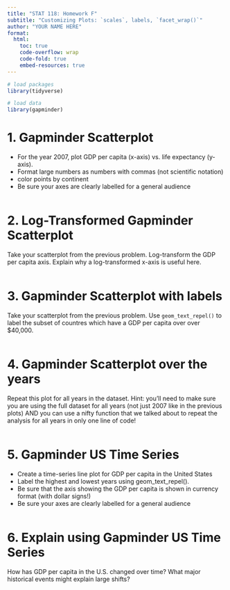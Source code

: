 ```yaml
---
title: "STAT 118: Homework F"
subtitle: "Customizing Plots: `scales`, labels, `facet_wrap()`"
author: "YOUR NAME HERE"
format:
  html: 
    toc: true
    code-overflow: wrap
    code-fold: true
    embed-resources: true
---
```


```r
# load packages
library(tidyverse)

# load data
library(gapminder)
```

# 1. Gapminder Scatterplot

- For the year 2007, plot GDP per capita (x-axis) vs. life expectancy (y-axis).
- Format large numbers as numbers with commas (not scientific notation)
- color points by continent
- Be sure your axes are clearly labelled for a general audience

```r

```


# 2. Log-Transformed Gapminder Scatterplot

Take your scatterplot from the previous problem. Log-transform the GDP per capita axis. Explain why a log-transformed x-axis is useful here. 

```r

```

# 3. Gapminder Scatterplot with labels

Take your scatterplot from the previous problem. Use `geom_text_repel()` to label the subset of countres which have a GDP per capita over over $40,000. 

```r

```


# 4. Gapminder Scatterplot over the years

Repeat this plot for all years in the dataset. Hint: you'll need to make sure you are using the full dataset for all years (not just 2007 like in the previous plots) AND you can use a nifty function that we talked about to repeat the analysis for all years in only one line of code! 

```r

```

# 5. Gapminder US Time Series

- Create a time-series line plot for GDP per capita in the United States
- Label the highest and lowest years using geom_text_repel(). 
- Be sure that the axis showing the GDP per capita is shown in currency format (with dollar signs!)
- Be sure your axes are clearly labelled for a general audience

```r

```

# 6. Explain using Gapminder US Time Series

How has GDP per capita in the U.S. changed over time? What major historical events might explain large shifts?



